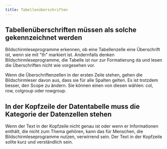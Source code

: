 ```yaml
---
title: Tabellenüberschriften
---
```


## Tabellenüberschriften müssen als solche gekennzeichnet werden

Bildschirmleseprogramme erkennen, ob eine Tabellenzelle eine Überschrift ist, wenn sie mit "th" markiert ist. Andernfalls denken 
Bildschirmleseprogramme, die Tabelle ist nur zur Formatierung da und lesen die Überschriften nicht wie vorgesehen vor.

Wenn die Überschriftenzellen in der ersten Zeile stehen, gehen die Bildschirmleser davon aus, dass sie für alle Spalten gelten. 
Es ist trotzdem besser, den Scope zu ändern. Sie können einen von diesen wählen: col, row, colgroup oder rowgroup.

## In der Kopfzeile der Datentabelle muss die Kategorie der Datenzellen stehen

Wenn der Text in der Kopfzeile nicht genau ist oder wenn er Informationen enthält, die nicht zum Thema gehören, kann das für 
Menschen, die Bildschirmleseprogramme nutzen, verwirrend sein. Der Text in der Kopfzeile sollte kurz und verständlich sein.

